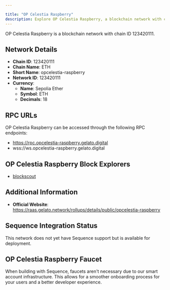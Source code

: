 ```yaml
---

title: "OP Celestia Raspberry"
description: Explore OP Celestia Raspberry, a blockchain network with chain ID 123420111. Learn about its native currency, Sepolia Ether, and how to interact with the network.
---
```




OP Celestia Raspberry is a blockchain network with chain ID 123420111.

## Network Details

- **Chain ID**: 123420111
- **Chain Name**: ETH
- **Short Name**: opcelestia-raspberry
- **Network ID**: 123420111
- **Currency**: 
  - **Name**: Sepolia Ether
  - **Symbol**: ETH
  - **Decimals**: 18

## RPC URLs

OP Celestia Raspberry can be accessed through the following RPC endpoints:

- https://rpc.opcelestia-raspberry.gelato.digital
- wss://ws.opcelestia-raspberry.gelato.digital

## OP Celestia Raspberry Block Explorers

- [blockscout](https://opcelestia-raspberry.gelatoscout.com)

## Additional Information

- **Official Website**: https://raas.gelato.network/rollups/details/public/opcelestia-raspberry

## Sequence Integration Status

This network does not yet have Sequence support but is available for deployment.

## OP Celestia Raspberry Faucet

When building with Sequence, faucets aren't necessary due to our smart account infrastructure. This allows for a smoother onboarding process for your users and a better developer experience.
